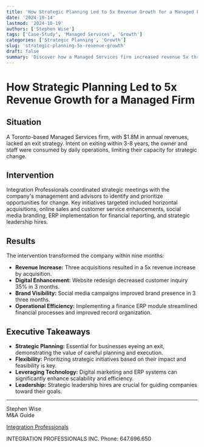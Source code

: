 ```yaml
---
title: 'How Strategic Planning Led to 5x Revenue Growth for a Managed Firm'
date: '2024-10-14'
lastmod: '2024-10-19'
authors: ['Stephen Wise']
tags: ['Case-Study', 'Managed Services', 'Growth']
categories: ['Strategic Planning', 'Growth']
slug: 'strategic-planning-5x-revenue-growth'
draft: false
summary: 'Discover how a Managed Services firm increased revenue 5x through strategic planning, acquisitions, and digital enhancements. Learn the exit strategy success.'
---
```


# How Strategic Planning Led to 5x Revenue Growth for a Managed Firm

## Situation

A Toronto-based Managed Services firm, with $1.8M in annual revenues, lacked an exit strategy. Intent on exiting within 3-8 years, the owner and staff were consumed by daily operations, limiting their capacity for strategic change.

## Intervention

Integration Professionals coordinated strategic meetings with the company's management and advisors to identify and prioritize opportunities for change. Key initiatives targeted included horizontal acquisitions, online sales and customer service enhancements, social media branding, ERP implementation for financial reporting, and strategic leadership hires.

## Results

The intervention transformed the company within nine months:

- **Revenue Increase:** Three acquisitions resulted in a 5x revenue increase by acquisition.
- **Digital Enhancement:** Website redesign decreased customer inquiry 35% in 3 months.
- **Brand Visibility:** Social media campaigns improved brand presence in 3 three months.
- **Operational Efficiency:** Implementing a finance ERP module streamlined financial processes and improved record organization.

## Executive Takeaways

- **Strategic Planning:** Essential for businesses eyeing an exit, demonstrating the value of careful planning and execution.
- **Flexibility:** Prioritizing strategic initiatives based on their impact and feasibility is key.
- **Leveraging Technology:** Digital marketing and ERP systems can significantly enhance scalability and efficiency.
- **Leadership:** Strategic leadership hires are crucial for guiding companies toward their goals.

---

Stephen Wise  
M&A Guide

[Integration Professionals](www.IntegrationProfessionals.com)

INTEGRATION PROFESSIONALS INC. Phone: 647.696.650

